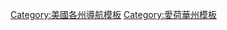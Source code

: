 {{template category|type=navbox|description=這些是[[艾奥瓦州|艾奥瓦州]]有關文章的模板}}

{{United States topic|exclude-wdc=y|exclude-ter=y|title=美國州份|navbar=plain|prefix=:Category:|suffix=導航模板}}
[[Category:美國各州導航模板|Category:美國各州導航模板]]
[[Category:愛荷華州模板|Category:愛荷華州模板]]